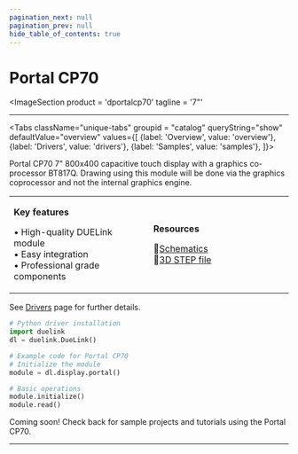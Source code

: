 ```yaml
---
pagination_next: null
pagination_prev: null
hide_table_of_contents: true
---
```



# Portal CP70

<ImageSection
    product = 'dportalcp70'
    tagline = '7"'
></ImageSection>

---

<Tabs className="unique-tabs" groupid = "catalog" queryString="show" defaultValue="overview"
  values={[
    {label: 'Overview', value: 'overview'},
    {label: 'Drivers', value: 'drivers'},
    {label: 'Samples', value: 'samples'},
  ]}>

<TabItem value="overview">

Portal CP70 7" 800x400 capacitive touch display with a graphics co-processor BT817Q. Drawing using this module will be done via the graphics coprocessor and not the internal graphics engine.

<table><td width='50%'>

**Key features**

• High-quality DUELink module<br/>
• Easy integration<br/>
• Professional grade components<br/>

</td><td width='50%'>

**Resources**
 
📄[Schematics](/sch/gdl-dportalcp70-b.pdf)<br/>
🔩[3D STEP file](/3d/gdl-dportalcp70-b.step)<br/>

</td></table>

</TabItem>

<TabItem value="drivers">

See [Drivers](../../engine/drivers) page for further details.

```python
# Python driver installation
import duelink
dl = duelink.DueLink()

# Example code for Portal CP70
# Initialize the module
module = dl.display.portal()

# Basic operations
module.initialize()
module.read()
```

</TabItem>

<TabItem value="samples">

Coming soon! Check back for sample projects and tutorials using the Portal CP70.

</TabItem>

</Tabs>

---

<OrderSection
    product = "DUELink Portal CP70 B"
    partnumber = "GDL-DPORTALCP70-B"
    price = "$19.99"
/>

